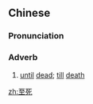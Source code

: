==Chinese==
{{zh-forms}}

===Pronunciation===
{{zh-pron
|m=zhìsǐ
|c=zi3 sei2
|cat=adv
}}

===Adverb===
{{zh-adv}}

# {{lb|zh|literary}} [[until]] [[dead]]; [[till]] [[death]]

[[zh:至死]]